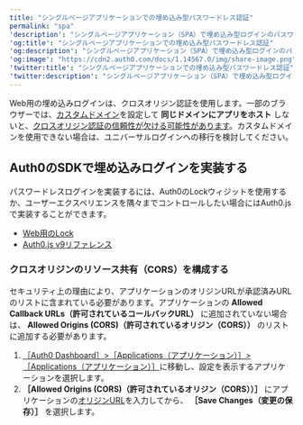 ```yaml
---
title: "シングルページアプリケーションでの埋め込み型パスワードレス認証"
permalink: "spa"
'description': "シングルページアプリケーション（SPA）で埋め込み型ログインのパスワードレス認証を実装する方法について説明します。"
'og:title': "シングルページアプリケーションでの埋め込み型パスワードレス認証"
'og:description': "シングルページアプリケーション（SPA）で埋め込み型ログインのパスワードレス認証を実装する方法について説明します。"
'og:image': "https://cdn2.auth0.com/docs/1.14567.0/img/share-image.png"
'twitter:title': "シングルページアプリケーションでの埋め込み型パスワードレス認証"
'twitter:description': "シングルページアプリケーション（SPA）で埋め込み型ログインのパスワードレス認証を実装する方法について説明します。"
---
```


<Warning>

Web用の埋め込みログインは、クロスオリジン認証を使用します。一部のブラウザーでは、[カスタムドメイン](/ja-jp/customize/custom-domains)を設定して **同じドメインにアプリをホスト** しないと、[クロスオリジン認証の信頼性が欠ける可能性があります](/ja-jp/authenticate/login/cross-origin-authentication)。カスタムドメインを使用できない場合は、ユニバーサルログインへの移行を検討してください。

</Warning>

## Auth0のSDKで埋め込みログインを実装する

パスワードレスログインを実装するには、Auth0のLockウィジットを使用するか、ユーザーエクスペリエンスを隅々までコントロールしたい場合にはAuth0.jsで実装することができます。

* [Web用のLock](/ja-jp/libraries/lock)
* [Auth0.js v9リファレンス](/ja-jp/libraries/auth0js)

### クロスオリジンのリソース共有（CORS）を構成する

セキュリティ上の理由により、アプリケーションのオリジンURLが承認済みURLのリストに含まれている必要があります。アプリケーションの **Allowed Callback URLs（許可されているコールバックURL）** に追加されていない場合は、 **Allowed Origins (CORS)（許可されているオリジン（CORS））** のリストに追加する必要があります。

1. [［Auth0 Dashboard］>［Applications（アプリケーション）］>［Applications（アプリケーション）］](https://manage.auth0.com/#/applications)に移動し、設定を表示するアプリケーションを選択します。
2. **［Allowed Origins (CORS)（許可されているオリジン（CORS））］** にアプリケーションの[オリジンURL](https://developer.mozilla.org/en-US/docs/Web/HTTP/Headers/Origin)を入力してから、 **［Save Changes（変更の保存）］** を選択します。